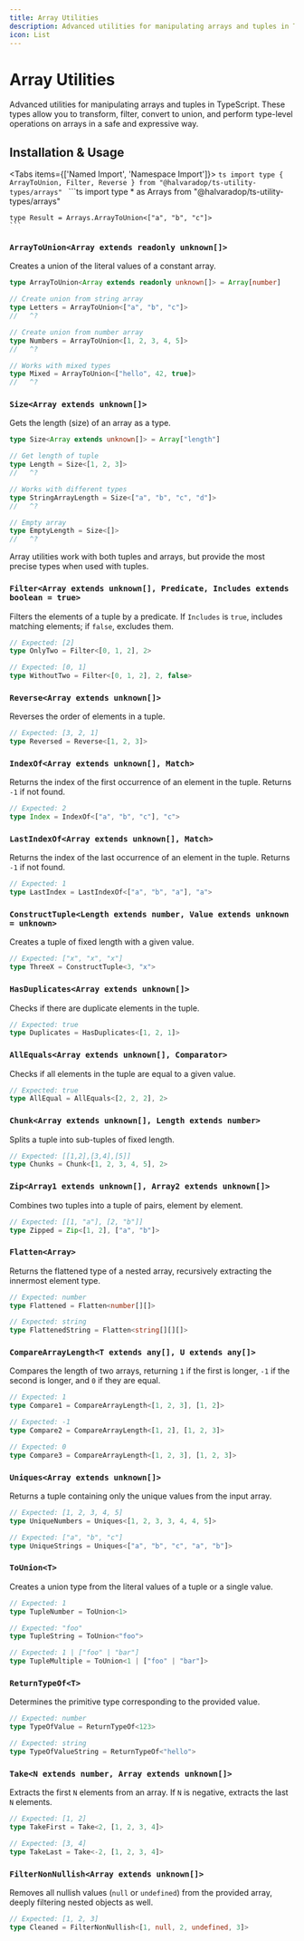 ```yaml
---
title: Array Utilities
description: Advanced utilities for manipulating arrays and tuples in TypeScript. These types allow you to transform, filter, convert to union, and perform type-level operations on arrays in a safe and expressive way.
icon: List
---
```



# Array Utilities

Advanced utilities for manipulating arrays and tuples in TypeScript. These types allow you to transform, filter, convert to union, and perform type-level operations on arrays in a safe and expressive way.

## Installation & Usage

<Tabs items={['Named Import', 'Namespace Import']}>
  <Tab value="Named Import">
    ```ts
    import type { ArrayToUnion, Filter, Reverse } from "@halvaradop/ts-utility-types/arrays"
    ```
  </Tab>
  <Tab value="Namespace Import">
    ```ts
    import type * as Arrays from "@halvaradop/ts-utility-types/arrays"
    
    type Result = Arrays.ArrayToUnion<["a", "b", "c"]>
    ```
  </Tab>
</Tabs>

### `ArrayToUnion<Array extends readonly unknown[]>`

Creates a union of the literal values of a constant array.

```ts twoslash
type ArrayToUnion<Array extends readonly unknown[]> = Array[number]

// Create union from string array
type Letters = ArrayToUnion<["a", "b", "c"]>
//   ^?

// Create union from number array
type Numbers = ArrayToUnion<[1, 2, 3, 4, 5]>
//   ^?

// Works with mixed types
type Mixed = ArrayToUnion<["hello", 42, true]>
//   ^?
```

### `Size<Array extends unknown[]>`

Gets the length (size) of an array as a type.

```ts twoslash
type Size<Array extends unknown[]> = Array["length"]

// Get length of tuple
type Length = Size<[1, 2, 3]>
//   ^?

// Works with different types
type StringArrayLength = Size<["a", "b", "c", "d"]>
//   ^?

// Empty array
type EmptyLength = Size<[]>
//   ^?
```

<Callout type="info" title="Type Safety">
    Array utilities work with both tuples and arrays, but provide the most precise types when used with tuples.
</Callout>

### `Filter<Array extends unknown[], Predicate, Includes extends boolean = true>`

Filters the elements of a tuple by a predicate. If `Includes` is `true`, includes matching elements; if `false`, excludes them.

```ts
// Expected: [2]
type OnlyTwo = Filter<[0, 1, 2], 2>

// Expected: [0, 1]
type WithoutTwo = Filter<[0, 1, 2], 2, false>
```

### `Reverse<Array extends unknown[]>`

Reverses the order of elements in a tuple.

```ts
// Expected: [3, 2, 1]
type Reversed = Reverse<[1, 2, 3]>
```

### `IndexOf<Array extends unknown[], Match>`

Returns the index of the first occurrence of an element in the tuple. Returns `-1` if not found.

```ts
// Expected: 2
type Index = IndexOf<["a", "b", "c"], "c">
```

### `LastIndexOf<Array extends unknown[], Match>`

Returns the index of the last occurrence of an element in the tuple. Returns `-1` if not found.

```ts
// Expected: 1
type LastIndex = LastIndexOf<["a", "b", "a"], "a">
```

### `ConstructTuple<Length extends number, Value extends unknown = unknown>`

Creates a tuple of fixed length with a given value.

```ts
// Expected: ["x", "x", "x"]
type ThreeX = ConstructTuple<3, "x">
```

### `HasDuplicates<Array extends unknown[]>`

Checks if there are duplicate elements in the tuple.

```ts
// Expected: true
type Duplicates = HasDuplicates<[1, 2, 1]>
```

### `AllEquals<Array extends unknown[], Comparator>`

Checks if all elements in the tuple are equal to a given value.

```ts
// Expected: true
type AllEqual = AllEquals<[2, 2, 2], 2>
```

### `Chunk<Array extends unknown[], Length extends number>`

Splits a tuple into sub-tuples of fixed length.

```ts
// Expected: [[1,2],[3,4],[5]]
type Chunks = Chunk<[1, 2, 3, 4, 5], 2>
```

### `Zip<Array1 extends unknown[], Array2 extends unknown[]>`

Combines two tuples into a tuple of pairs, element by element.

```ts
// Expected: [[1, "a"], [2, "b"]]
type Zipped = Zip<[1, 2], ["a", "b"]>
```

### `Flatten<Array>`

Returns the flattened type of a nested array, recursively extracting the innermost element type.

```ts
// Expected: number
type Flattened = Flatten<number[][]>

// Expected: string
type FlattenedString = Flatten<string[][][]>
```

### `CompareArrayLength<T extends any[], U extends any[]>`

Compares the length of two arrays, returning `1` if the first is longer, `-1` if the second is longer, and `0` if they are equal.

```ts
// Expected: 1
type Compare1 = CompareArrayLength<[1, 2, 3], [1, 2]>

// Expected: -1
type Compare2 = CompareArrayLength<[1, 2], [1, 2, 3]>

// Expected: 0
type Compare3 = CompareArrayLength<[1, 2, 3], [1, 2, 3]>
```

### `Uniques<Array extends unknown[]>`

Returns a tuple containing only the unique values from the input array.

```ts
// Expected: [1, 2, 3, 4, 5]
type UniqueNumbers = Uniques<[1, 2, 3, 3, 4, 4, 5]>

// Expected: ["a", "b", "c"]
type UniqueStrings = Uniques<["a", "b", "c", "a", "b"]>
```

### `ToUnion<T>`

Creates a union type from the literal values of a tuple or a single value.

```ts
// Expected: 1
type TupleNumber = ToUnion<1>

// Expected: "foo"
type TupleString = ToUnion<"foo">

// Expected: 1 | ["foo" | "bar"]
type TupleMultiple = ToUnion<1 | ["foo" | "bar"]>
```

### `ReturnTypeOf<T>`

Determines the primitive type corresponding to the provided value.

```ts
// Expected: number
type TypeOfValue = ReturnTypeOf<123>

// Expected: string
type TypeOfValueString = ReturnTypeOf<"hello">
```

### `Take<N extends number, Array extends unknown[]>`

Extracts the first `N` elements from an array. If `N` is negative, extracts the last `N` elements.

```ts
// Expected: [1, 2]
type TakeFirst = Take<2, [1, 2, 3, 4]>

// Expected: [3, 4]
type TakeLast = Take<-2, [1, 2, 3, 4]>
```

### `FilterNonNullish<Array extends unknown[]>`

Removes all nullish values (`null` or `undefined`) from the provided array, deeply filtering nested objects as well.

```ts
// Expected: [1, 2, 3]
type Cleaned = FilterNonNullish<[1, null, 2, undefined, 3]>
```
